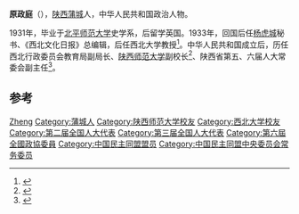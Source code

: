 '''原政庭'''（{{bd|1903年||1992年}}），[[陕西|陕西]][[蒲城|蒲城]]人，中华人民共和国政治人物。

1931年，毕业于[[北平师范大学|北平师范大学]]史学系，后留学英国。1933年，回国后任[[杨虎城|杨虎城]]秘书、《西北文化日报》总编辑，后任西北大学教授<ref>{{cite book|title=西北大学学人谱 续集 (1997.08 - 2002.08)|url=http://books.google.com/books?id=DiNIAAAAMAAJ|year=2002|publisher=西北大学出版社|isbn=978-7-5604-1736-3|page=29}}</ref>。中华人民共和国成立后，历任西北行政委员会教育局副局长、[[陕西师范大学|陕西师范大学]]副校长<ref>{{cite book|title=陕西省志 人民代表大会志|url=http://books.google.com/books?id=1Vl0AAAAIAAJ|year=1994|publisher=陕西人民出版社|page=44}}</ref>、陕西省第五、六届人大常委会副主任<ref name="西安市地方志编纂委员会">{{cite book|author=西安市地方志编纂委员会|title=西安市志|url=http://books.google.com/books?id=NEh8AAAAIAAJ|publisher=西安出版社|page=143}}</ref>。

== 参考 ==
{{reflist}}

{{中国政治人物小作品}}
{{中国民主同盟第四届中央委员会}}
{{中国民主同盟第五届中央委员会}}

{{Authority control}}
{{DEFAULTSORT:Yuan原}}
[[Category:原姓|Zheng]]
[[Category:蒲城人|Category:蒲城人]]
[[Category:陕西师范大学校友|Category:陕西师范大学校友]]
[[Category:西北大学校友|Category:西北大学校友]]
[[Category:第二届全国人大代表|Category:第二届全国人大代表]]
[[Category:第三届全国人大代表|Category:第三届全国人大代表]]
[[Category:第六屆全國政協委員|Category:第六屆全國政協委員]]
[[Category:中国民主同盟盟员|Category:中国民主同盟盟员]]
[[Category:中国民主同盟中央委员会常务委员|Category:中国民主同盟中央委员会常务委员]]